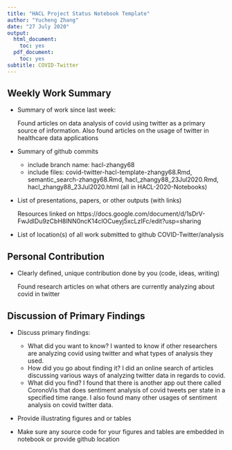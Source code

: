 ```yaml
---
title: "HACL Project Status Notebook Template"
author: "Yucheng Zhang"
date: "27 July 2020"
output:
  html_document:
    toc: yes
  pdf_document:
    toc: yes
subtitle: COVID-Twitter
---
```


## Weekly Work Summary	

* Summary of work since last week:

  Found articles on data analysis of covid using twitter as a primary source of information. Also found articles on the usage of twitter in healthcare data applications

* Summary of github commits 

    * include branch name: hacl-zhangy68
    * include files:
    covid-twitter-hacl-template-zhangy68.Rmd, 
    semantic_search-zhangy68.Rmd, 
    hacl_zhangy88_23Jul2020.Rmd, 
    hacl_zhangy88_23Jul2020.html (all in HACL-2020-Notebooks)
    
    

    
* List of presentations,  papers, or other outputs (with links)

  Resources linked on https://docs.google.com/document/d/1sDrV-FwJdIDu9zCbH8lNN0ncK14clOCueyj5xcLzIFc/edit?usp=sharing


* List of location(s) of all work submitted to github
  COVID-Twitter/analysis


## Personal Contribution	

* Clearly defined, unique contribution done by you (code, ideas, writing)
  
  Found research articles on what others are currently analyzing about covid in twitter

## Discussion of Primary Findings 	

* Discuss primary findings: 

    * What did you want to know? 
    I wanted to know if other researchers are analyzing covid using twitter and what types of analysis they used.
    * How did you go about finding it? 
    I did an online search of articles discussing various ways of analyzing twitter data in regards to covid.
    * What did you find?
    I found that there is another app out there called CoronoVis that does sentiment analysis of covid tweets per state in a specified time range. I also found many other usages of sentiment analysis on covid twitter data.
	
* Provide illustrating figures and or tables
* Make sure any source code for your figures and tables are embedded in notebook or provide github location

